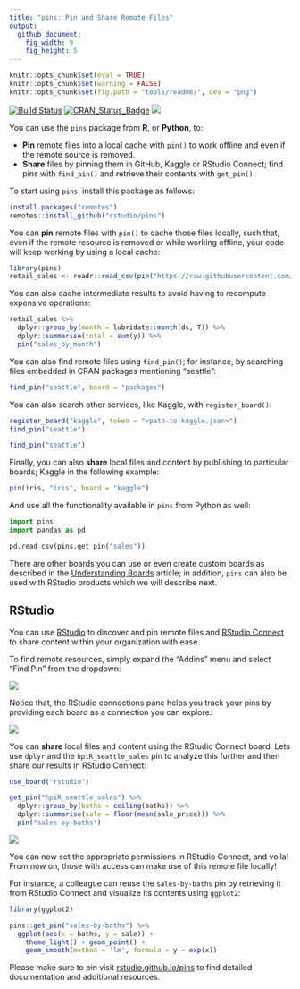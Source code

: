 ```yaml
---
title: "pins: Pin and Share Remote Files"
output:
  github_document:
    fig_width: 9
    fig_height: 5
---
```


```r
knitr::opts_chunk$set(eval = TRUE)
knitr::opts_chunk$set(warning = FALSE)
knitr::opts_chunk$set(fig.path = "tools/readme/", dev = "png")
```

[![Build Status](https://travis-ci.org/rstudio/pins.svg?branch=master)](https://travis-ci.org/rstudio/pins) [![CRAN_Status_Badge](https://www.r-pkg.org/badges/version/pins)](https://cran.r-project.org/package=pins) ![](https://img.shields.io/badge/lifecycle-experimental-red.svg)


You can use the `pins` package from **R**, or **Python**, to:

- **Pin** remote files into a local cache with `pin()` to work offline and even if the remote source is removed.
- **Share** files by pinning them in GitHub, Kaggle or RStudio Connect; find pins with `find_pin()` and retrieve their contents with `get_pin()`.

To start using `pins`, install this package as follows:

``` r
install.packages("remotes")
remotes::install_github("rstudio/pins")
```

You can **pin** remote files with `pin()` to cache those files locally, such that, even if the remote resource is removed or while working offline, your code will keep working by using a local cache:

```r
library(pins)
retail_sales <- readr::read_csv(pin("https://raw.githubusercontent.com/facebook/prophet/master/examples/example_retail_sales.csv", "sales"))
```

You can also cache intermediate results to avoid having to recompute expensive operations:

```r
retail_sales %>%
  dplyr::group_by(month = lubridate::month(ds, T)) %>%
  dplyr::summarise(total = sum(y)) %>%
  pin("sales_by_month")
```

You can also find remote files using `find_pin()`; for instance, by searching files embedded in CRAN packages mentioning "seattle":

```r
find_pin("seattle", board = "packages")
```

You can also search other services, like Kaggle, with `register_board()`:

```r
register_board("kaggle", token = "<path-to-kaggle.json>")
find_pin("seattle")
```
```r
find_pin("seattle")
```

Finally, you can also **share** local files and content by publishing to particular boards; Kaggle in the following example:

``` r
pin(iris, "iris", board = "kaggle")
```

And use all the functionality available in `pins` from Python as well:

```python
import pins
import pandas as pd

pd.read_csv(pins.get_pin("sales"))
```

There are other boards you can use or even create custom boards as described in the [Understanding Boards](https://rstudio.github.io/pins/articles/boards.html) article; in addition, `pins` can also be used with RStudio products which we will describe next.

## RStudio

You can use [RStudio](https://www.rstudio.com/products/rstudio/) to discover and pin remote files and [RStudio Connect](https://www.rstudio.com/products/connect/) to share content within your organization with ease.

To find remote resources, simply expand the "Addins" menu and select "Find Pin" from the dropdown:

![](tools/readme/rstudio-discover-pins.png)

Notice that, the RStudio connections pane helps you track your pins by providing each board as a connection you can explore:

![](tools/readme/rstudio-explore-pins.png)

You can **share** local files and content using the RStudio Connect board. Lets use `dplyr` and the `hpiR_seattle_sales` pin to analyze this further and then share our results in RStudio Connect:

```r
use_board("rstudio")
```

```r
get_pin("hpiR_seattle_sales") %>%
  dplyr::group_by(baths = ceiling(baths)) %>%
  dplyr::summarise(sale = floor(mean(sale_price))) %>%
  pin("sales-by-baths")
```

![](tools/readme/rstudio-share-pins.png)

You can now set the appropriate permissions in RStudio Connect, and voila! From now on, those with access can make use of this remote file locally!

For instance, a colleague can reuse the `sales-by-baths` pin by retrieving it from RStudio Connect and visualize its contents using `ggplot2`:

```r
library(ggplot2)

pins::get_pin("sales-by-baths") %>%
  ggplot(aes(x = baths, y = sale)) +
    theme_light() + geom_point() +
    geom_smooth(method = 'lm', formula = y ~ exp(x))
```

Please make sure to ~~pin~~ visit [rstudio.github.io/pins](https://rstudio.github.io/pins/) to find detailed documentation and additional resources.
